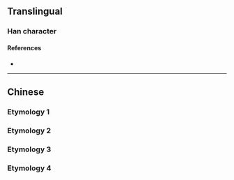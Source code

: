 {{character info/new}}
{{also|蘭}}
==Translingual==

===Han character===
{{Han char|rn=12|rad=八|as=03|sn=5|four=|canj=TMM|ids=⿱丷三 or ⿱䒑二}}

====References====
* {{Han ref|kx=0078.021|hdz=10242.020|uh=5170}}

----

==Chinese==
===Etymology 1===
{{zh-see|蘭}}
===Etymology 2===
{{zh-see|藍|ss}}
===Etymology 3===
{{zh-see|籃|ss}}
===Etymology 4===
{{zh-see|闌|ss}}